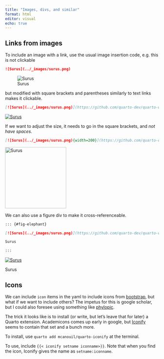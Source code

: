 ```yaml
---
title: "Images, divs, and similar"
format: html
editor: visual
echo: true
---
```


## Links from images

To include an image with a link, use the usual image insertion code, e.g. this is not clickable

``` markdown
![Surus](../_images/surus.png)
```
![Surus](../_images/surus.png)

but modified with square brackets and parentheses similarly to text links makes it clickable. 

``` markdown
[![Surus](../_images/surus.png)](https://github.com/quarto-dev/quarto-web/tree/main/docs/authoring/_figure-examples)
```

[![Surus](../_images/surus.png)](https://github.com/quarto-dev/quarto-web/tree/main/docs/authoring/_figure-examples)

If we want to adjust the size, it needs to go in the square brackets, and *not have spaces*.

``` markdown
[![Surus](../_images/surus.png){width=200}](https://github.com/quarto-dev/quarto-web/tree/main/docs/authoring/_figure-examples)
```

[![Surus](../_images/surus.png){width=200}](https://github.com/quarto-dev/quarto-web/tree/main/docs/authoring/_figure-examples)


We can also use a figure div to make it cross-referenceable.

``` markdown
::: {#fig-elephant}

[![Surus](../_images/surus.png)](https://github.com/quarto-dev/quarto-web/tree/main/docs/authoring/_figure-examples)

Surus

:::

```

::: {#fig-elephant}

[![Surus](../_images/surus.png)](https://github.com/quarto-dev/quarto-web/tree/main/docs/authoring/_figure-examples)

Surus

:::

## Icons

We can include `icon` items in the yaml to include icons from [bootstrap](https://icons.getbootstrap.com/), but what if we want to include others? The impetus for this is google scholar, but I could also foresee using something like [phylopic](https://www.phylopic.org/).

The trick it looks like is to install (or write, but let's leave that for later) a Quarto extension. Academicons comes up early in google, but [Iconify](https://github.com/mcanouil/quarto-iconify) seems to contain that set and a bunch more.

To install, use `quarto add mcanouil/quarto-iconify` at the terminal.

To use, include `{{< iconify setname iconname>}}`. Note that when you find the icon, Iconify gives the name as `setname:iconname`.





